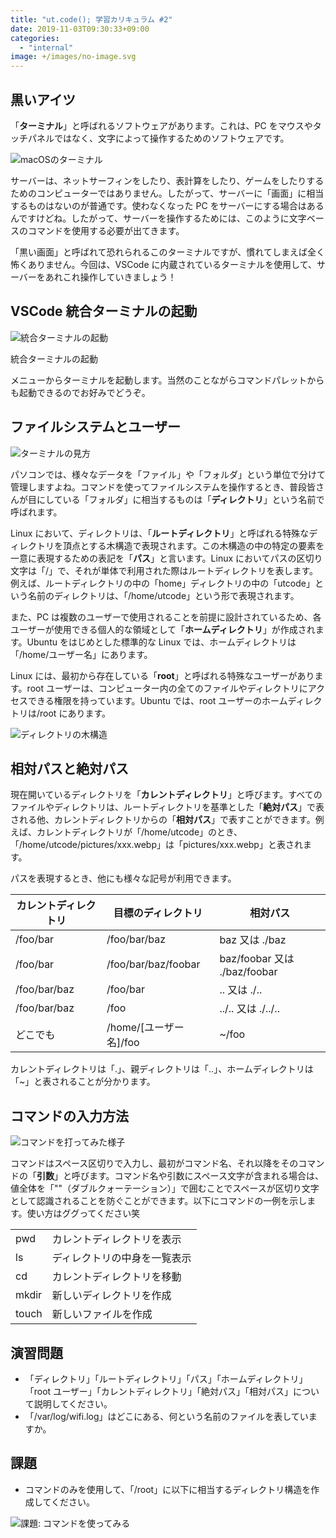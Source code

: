 ```yaml
---
title: "ut.code(); 学習カリキュラム #2"
date: 2019-11-03T09:30:33+09:00
categories:
  - "internal"
image: +/images/no-image.svg
---
```


## 黒いアイツ

「**ターミナル**」と呼ばれるソフトウェアがあります。これは、PC をマウスやタッチパネルではなく、文字によって操作するためのソフトウェアです。

![macOSのターミナル](./terminal.webp)

サーバーは、ネットサーフィンをしたり、表計算をしたり、ゲームをしたりするためのコンピューターではありません。したがって、サーバーに「画面」に相当するものはないのが普通です。使わなくなった PC をサーバーにする場合はあるんですけどね。したがって、サーバーを操作するためには、このように文字ベースのコマンドを使用する必要が出てきます。

「黒い画面」と呼ばれて恐れられるこのターミナルですが、慣れてしまえば全く怖くありません。今回は、VSCode に内蔵されているターミナルを使用して、サーバーをあれこれ操作していきましょう！

## VSCode 統合ターミナルの起動

![統合ターミナルの起動](./integrated-terminal.webp)

統合ターミナルの起動

メニューからターミナルを起動します。当然のことながらコマンドパレットからも起動できるのでお好みでどうぞ。

## ファイルシステムとユーザー

![ターミナルの見方](./prompt.webp)

パソコンでは、様々なデータを「ファイル」や「フォルダ」という単位で分けて管理しますよね。コマンドを使ってファイルシステムを操作するとき、普段皆さんが目にしている「フォルダ」に相当するものは「**ディレクトリ**」という名前で呼ばれます。

Linux において、ディレクトリは、「**ルートディレクトリ**」と呼ばれる特殊なディレクトリを頂点とする木構造で表現されます。この木構造の中の特定の要素を一意に表現するための表記を「**パス**」と言います。Linux においてパスの区切り文字は「/」で、それが単体で利用された際はルートディレクトリを表します。例えば、ルートディレクトリの中の「home」ディレクトリの中の「utcode」という名前のディレクトリは、「/home/utcode」という形で表現されます。

また、PC は複数のユーザーで使用されることを前提に設計されているため、各ユーザーが使用できる個人的な領域として「**ホームディレクトリ**」が作成されます。Ubuntu をはじめとした標準的な Linux では、ホームディレクトリは「/home/ユーザー名」にあります。

Linux には、最初から存在している「**root**」と呼ばれる特殊なユーザーがあります。root ユーザーは、コンピューター内の全てのファイルやディレクトリにアクセスできる権限を持っています。Ubuntu では、root ユーザーのホームディレクトリは/root にあります。

![ディレクトリの木構造](./directory-structure.webp)

## 相対パスと絶対パス

現在開いているディレクトリを「**カレントディレクトリ**」と呼びます。すべてのファイルやディレクトリは、ルートディレクトリを基準とした「**絶対パス**」で表される他、カレントディレクトリからの「**相対パス**」で表すことができます。例えば、カレントディレクトリが「/home/utcode」のとき、「/home/utcode/pictures/xxx.webp」は「pictures/xxx.webp」と表されます。

パスを表現するとき、他にも様々な記号が利用できます。

| カレントディレクトリ | 目標のディレクトリ       | 相対パス                     |
| -------------------- | ------------------------ | ---------------------------- |
| /foo/bar             | /foo/bar/baz             | baz 又は ./baz               |
| /foo/bar             | /foo/bar/baz/foobar      | baz/foobar 又は ./baz/foobar |
| /foo/bar/baz         | /foo/bar                 | .. 又は ./..                 |
| /foo/bar/baz         | /foo                     | ../.. 又は ./../..           |
| どこでも             | /home/\[ユーザー名\]/foo | ~/foo                        |

カレントディレクトリは「.」、親ディレクトリは「..」、ホームディレクトリは「~」と表されることが分かります。

## コマンドの入力方法

![コマンドを打ってみた様子](./run-command.webp)

コマンドはスペース区切りで入力し、最初がコマンド名、それ以降をそのコマンドの「**引数**」と呼びます。コマンド名や引数にスペース文字が含まれる場合は、値全体を「""（ダブルクォーテーション）」で囲むことでスペースが区切り文字として認識されることを防ぐことができます。以下にコマンドの一例を示します。使い方はググってください笑

<table>
  <tbody>
    <tr>
      <td>pwd</td>
      <td>カレントディレクトリを表示</td>
    </tr>
    <tr>
      <td>ls</td>
      <td>ディレクトリの中身を一覧表示</td>
    </tr>
    <tr>
      <td>cd</td>
      <td>カレントディレクトリを移動</td>
    </tr>
    <tr>
      <td>mkdir</td>
      <td>新しいディレクトリを作成</td>
    </tr>
    <tr>
      <td>touch</td>
      <td>新しいファイルを作成</td>
    </tr>
  </tbody>
</table>

## 演習問題

- 「ディレクトリ」「ルートディレクトリ」「パス」「ホームディレクトリ」「root ユーザー」「カレントディレクトリ」「絶対パス」「相対パス」について説明してください。
- 「/var/log/wifi.log」はどこにある、何という名前のファイルを表していますか。

## 課題

- コマンドのみを使用して、「/root」に以下に相当するディレクトリ構造を作成してください。

![課題: コマンドを使ってみる](./sample-structure.webp)
